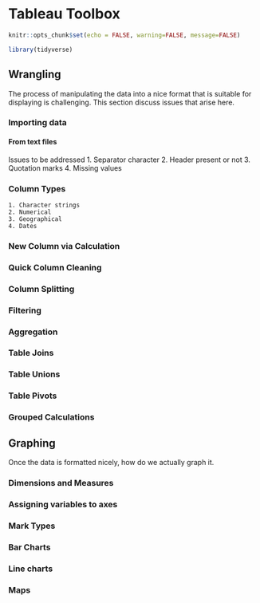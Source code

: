 # Tableau Toolbox

```r
knitr::opts_chunk$set(echo = FALSE, warning=FALSE, message=FALSE)
```
```r
library(tidyverse)
```

## Wrangling
The process of manipulating the data into a nice format that is suitable for displaying is challenging. This section discuss issues that arise here.

### Importing data
#### From text files
Issues to be addressed
    1. Separator character
    2. Header present or not
    3. Quotation marks
    4. Missing values

### Column Types
    1. Character strings
    2. Numerical
    3. Geographical
    4. Dates

### New Column via Calculation

### Quick Column Cleaning

### Column Splitting

### Filtering

### Aggregation

### Table Joins

### Table Unions

### Table Pivots

### Grouped Calculations

## Graphing
Once the data is formatted nicely, how do we actually graph it.

### Dimensions and Measures

### Assigning variables to axes

### Mark Types

### Bar Charts

### Line charts

### Maps